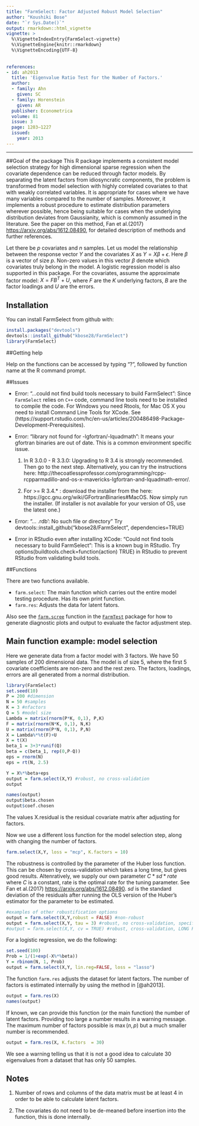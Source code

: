 ```yaml
---
title: "FarmSelect: Factor Adjusted Robust Model Selection"
author: "Koushiki Bose"
date: "`r Sys.Date()`"
output: rmarkdown::html_vignette
vignette: >
  %\VignetteIndexEntry{FarmSelect-vignette}
  %\VignetteEngine{knitr::rmarkdown}
  %\VignetteEncoding{UTF-8}
  
  
references:
- id: ah2013
  title: 'Eigenvalue Ratio Test for the Number of Factors.'
  author:
  - family: Ahn
    given: SC
  - family: Horenstein
    given: AR
  publisher: Econometrica
  volume: 81
  issue: 3
  page: 1203–1227
  issued:
    year: 2013
---
```



---

##Goal of the package
This R package implements a consistent model selection strategy for high dimensional sparse regression when the covariate dependence can be reduced through factor models. By separating the latent factors from idiosyncratic components, the problem is transformed from model selection with highly correlated covariates to that with weakly correlated variables. It is appropriate for cases where we have many variables compared to the number of samples. Moreover, it implements a robust procedure to estimate distribution parameters wherever possible, hence being suitable for cases when the underlying distribution deviates from Gaussianity, which is commonly assumed in the literature. See the paper on this method, Fan et al.(2017) <https://arxiv.org/abs/1612.08490>, for detailed description of methods and further references. 

Let there be $p$ covariates and $n$ samples. Let us model the relationship between the response vector $Y$ and the covariates $X$ as $Y = X\beta+\epsilon$. Here $\beta$ is a vector of size $p$. Non-zero values in this vector $\beta$ denote which covariates truly belong in the model. A logistic regression model is also supported in this package. For the covariates, assume the approximate factor model: $X = FB^T+U$, where $F$ are the $K$ underlying factors, $B$ are the factor loadings and $U$ are the errors. 




## Installation

You can install FarmSelect from github with:

```r
install.packages("devtools")
devtools::install_github("kbose28/FarmSelect")
library(FarmSelect)
```

##Getting help

Help on the functions can be accessed by typing "?", followed by function name at the R command prompt. 

##Issues

* Error: "...could not find build tools necessary to build FarmSelect": Since `FarmSelect` relies on `C++` code, command line tools need to be installed to compile the code. For Windows you need Rtools, for Mac OS X you need to install Command Line Tools for XCode. See (https://support.rstudio.com/hc/en-us/articles/200486498-Package-Development-Prerequisites). 

* Error: "library not found for -lgfortran/-lquadmath": It means your gfortran binaries are out of date. This is a common environment specific issue. 

    1. In R 3.0.0 - R 3.3.0: Upgrading to R 3.4 is strongly recommended. Then go to the next step. Alternatively, you can try the instructions here: http://thecoatlessprofessor.com/programming/rcpp-rcpparmadillo-and-os-x-mavericks-lgfortran-and-lquadmath-error/. 

    2. For >= R 3.4.* : download the installer from the here: https://gcc.gnu.org/wiki/GFortranBinaries#MacOS. Now simply run the installer. (If installer is not available for your version of OS, use the latest one.)

* Error: "... .rdb': No such file or directory" Try devtools::install_github("kbose28/FarmSelect", dependencies=TRUE)

* Error in RStudio even after installing XCode: "Could not find tools necessary to build FarmSelect": This is a known bug in RStudio. Try options(buildtools.check=function(action) TRUE) in RStudio to prevent RStudio from validating build tools.


##Functions

There are two functions available. 

* `farm.select`: The main function which carries out the entire model testing procedure. Has its own print function.
* `farm.res`: Adjusts the data for latent fators.

Also see the [`farm.scree`](https://www.rdocumentation.org/packages/FarmTest/versions/1.0.0/topics/farm.scree) function in the [`FarmTest`](https://cran.r-project.org/package=FarmTest)
 package for how to generate diagnostic plots and output to evaluate the factor adjustment step.

## Main function example: model selection

Here we generate data from a factor model with 3 factors. We have 50 samples of 200 dimensional data. The model is of size 5, where the first 5 covariate coefficients are non-zero and the rest zero. The factors, loadings, errors are all generated from a normal distribution.

```r
library(FarmSelect)
set.seed(10)
P = 200 #dimension
N = 50 #samples
K = 3 #nfactors
Q = 5 #model size
Lambda = matrix(rnorm(P*K, 0,1), P,K)
F = matrix(rnorm(N*K, 0,1), N,K)
U = matrix(rnorm(P*N, 0,1), P,N)
X = Lambda%*%t(F)+U
X = t(X)
beta_1 = 3+3*runif(Q)
beta = c(beta_1, rep(0,P-Q))
eps = rnorm(N)
eps = rt(N, 2.5)

Y = X%*%beta+eps 
output = farm.select(X,Y) #robust, no cross-validation
output
```
```r
names(output)
output$beta.chosen
output$coef.chosen
```
The values X.residual is the residual covariate matrix after adjusting for factors. 

Now we use a different loss function for the model selection step, along with changing the number of factors.
```r
farm.select(X,Y, loss = "mcp", K.factors = 10)
```
The robustness is controlled by the parameter of the Huber loss function. This can be chosen by cross-validation which takes a long time, but gives good results. Altenratively, we supply our own parameter $C*sd*rate$ where $C$ is a constant, rate is the optimal rate for the tuning parameter. See Fan et al.(2017) <https://arxiv.org/abs/1612.08490>. $sd$ is the standard deviation of the residuals after running the OLS version of the Huber's estimator for the parameter to be estimated.   

```r
#examples of other robustification options
output = farm.select(X,Y,robust = FALSE) #non-robust
output = farm.select(X,Y, tau = 3) #robust, no cross-validation, specified tau
#output = farm.select(X,Y, cv = TRUE) #robust, cross-validation, LONG RUNNING!!
```
For a logistic regression, we do the following: 
```r
set.seed(100)
Prob = 1/(1+exp(-X%*%beta))
Y = rbinom(N, 1, Prob)
output = farm.select(X,Y, lin.reg=FALSE, loss = "lasso")
```
The function ``farm.res`` adjusts the dataset for latent factors. The number of factors is estimated internally by using the method in [@ah2013].
```r
output = farm.res(X)
names(output)
```
If known, we can provide this function (or the main function) the number of latent factors. Providing too large a number results in a warning message. The maximum number of factors possible is $\max(n,p)$ but a much smaller number is recommended. 
```r
output = farm.res(X, K.factors  = 30)
```
We see a warning telling us that it is not a good idea to calculate 30 eigenvalues from a dataset that has only 50 samples. 


## Notes 

1. Number of rows and columns of the data matrix must be at least 4 in order to be able to calculate latent factors.


2. The covariates do not need to be de-meaned before insertion into the function, this is done internally. 


